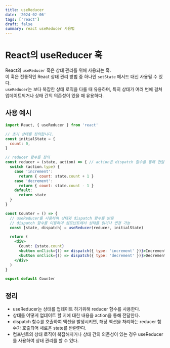 ```yaml
---
title: useReducer
date: '2024-02-06'
tags: ['react']
draft: false
summary: react useReducer 사용법
---
```


# React의 useReducer 훅

React의 `useReducer` 훅은 상태 관리를 위해 사용되는 훅.  
이 훅은 전통적인 React 상태 관리 방법 중 하나인 `setState` 메서드 대신 사용될 수 있다.  
`useReducer`는 보다 복잡한 상태 로직을 다룰 때 유용하며, 특히 상태가 여러 번에 걸쳐 업데이트되거나 상태 간의 의존성이 있을 때 유용하다.

## 사용 예시

```jsx
import React, { useReducer } from 'react'

// 초기 상태를 정의합니다.
const initialState = {
  count: 0,
}

// reducer 함수를 정의
const reducer = (state, action) => { // action은 dispatch 함수를 통해 전달
  switch (action.type) {
    case 'increment':
      return { count: state.count + 1 }
    case 'decrement':
      return { count: state.count - 1 }
    default:
      return state
  }
}

const Counter = () => {
  // useReducer를 사용하여 상태와 dispatch 함수를 받음
  // dispatch 함수를 이용하여 컴포넌트에서 상태를 읽거나 변경 가능
  const [state, dispatch] = useReducer(reducer, initialState)

  return (
    <div>
      Count: {state.count}
      <button onClick={() => dispatch({ type: 'increment' })}>Increment</button>
      <button onClick={() => dispatch({ type: 'decrement' })}>Decrement</button>
    </div>
  )
}

export default Counter
```

## 정리

- useReducer는 상태를 업데이트 하기위해 reducer 함수를 사용한다.
- 상태를 어떻게 업데이트 할 지에 대한 내용을 action을 통해 전달한다.
- dispatch 함수를 호출하여 액션을 발생시키면, 해당 액션을 처리하는 reducer 함수가 호출되어 새로운 state를 반환한다.
- 컴포넌트의 상태 로직이 복잡해지거나 상태 간의 의존성이 있는 경우 useReducer를 사용하여 상태 관리를 할 수 있다.
